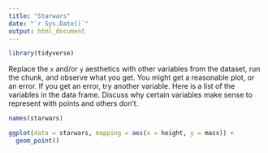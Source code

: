 ```yaml
---
title: "Starwars"
date: "`r Sys.Date()`"
output: html_document
---
```


```r
library(tidyverse)
```

Replace the `x` and/or `y` aesthetics with other variables from the dataset, run the chunk, and observe what you get. You might get a reasonable plot, or an error. If you get an error, try another variable. Here is a list of the variables in the data frame. Discuss why certain variables make sense to represent with points and others don't.

```r
names(starwars)
```

```r
ggplot(data = starwars, mapping = aes(x = height, y = mass)) +
  geom_point()
```
